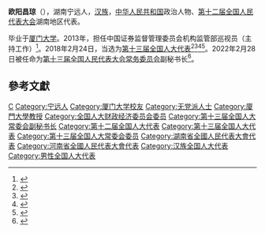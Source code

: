 '''欧阳昌琼'''（{{bd|1963年|12月||catIdx=Ouyang欧阳}}），湖南宁远人，[[汉族|汉族]]，[[中华人民共和国|中华人民共和国]]政治人物、[[第十二届全国人民代表大会|第十二届全国人民代表大会]]湖南地区代表。

毕业于[[厦门大学|厦门大学]]。2013年，担任中国证券监督管理委员会机构监管部巡视员（主持工作）<ref>{{cite news|title=全国人大代表信息-欧阳昌琼|url=http://210.82.31.1:8084/delegate/viewDelegate.action?dbid=121708|accessdate=2013-04-05|newspaper=全国人大网|archive-url=https://web.archive.org/web/20130713115120/http://www.npc.gov.cn/delegate/viewDelegate.action?dbid=121708|archive-date=2013-07-13|dead-url=yes}}</ref>。2018年2月24日，当选为[[第十三届全国人大代表|第十三届全国人大代表]]<ref>{{Cite web|title=（受权发布）中华人民共和国第十三届全国人民代表大会代表名单-中新网|url=http://www.chinanews.com/gn/2018/02-25/8453959.shtml|accessdate=2021-02-19|work=[[中国新闻网|中国新闻网]]|archive-date=2018-02-27|archive-url=https://web.archive.org/web/20180227031724/http://www.chinanews.com/gn/2018/02-25/8453959.shtml|dead-url=no}}</ref><ref>{{cite web | title=中华人民共和国第十三届全国人民代表大会代表名单 | website=[[光明网_(中国)|光明网]] | date=2018-02-25 | url=https://news.gmw.cn/2018-02/25/content_27792557.htm | language=zh | access-date=2021-02-19 | archive-date=2021-10-19 | archive-url=https://web.archive.org/web/20211019124618/https://news.gmw.cn/2018-02/25/content_27792557.htm | dead-url=no }}</ref><ref>{{cite web | title=第十三届全国人民代表大会代表名单（2980名） | website=[[澎湃新闻|澎湃新闻]]-The Paper | url=https://www.thepaper.cn/newsDetail_forward_2008905 | language=zh | access-date=2021-02-19 | archive-date=2018-03-23 | archive-url=https://web.archive.org/web/20180323190049/https://www.thepaper.cn/newsDetail_forward_2008905 | dead-url=no }}</ref><ref>{{cite web | title=中华人民共和国第十三届全国人民代表大会代表名单 | website=[[中国网|中国网]] | date=2018-02-25 | url=http://news.china.com.cn/2018-02/25/content_50599587.htm | language=zh | access-date=2021-02-19 | archive-date=2021-02-21 | archive-url=https://web.archive.org/web/20210221201146/http://news.china.com.cn/2018-02/25/content_50599587.htm | dead-url=no }}</ref>。2022年2月28日被任命为[[第十三届全国人民代表大会常务委员会|第十三届全国人民代表大会常务委员会]]副秘书长<ref>{{cite web |title=全国人民代表大会常务委员会任免名单 |url=http://www.npc.gov.cn/npc/c30834/202202/2e47578d79204fe99fa5a79e29d7ec16.shtml |website=中国人大网 |accessdate=2022-02-28}}</ref>。

==參考文獻==
{{reflist}}

{{DEFAULTSORT:Ouyang欧阳}}
[[Category:欧阳姓|C]]
[[Category:宁远人|Category:宁远人]]
[[Category:厦门大学校友|Category:厦门大学校友]]
[[Category:无党派人士|Category:无党派人士]]
[[Category:廈門大學教授|Category:廈門大學教授]]
[[Category:全国人大财政经济委员会委员|Category:全国人大财政经济委员会委员]]
[[Category:第十三届全国人大常委会副秘书长|Category:第十三届全国人大常委会副秘书长]]
[[Category:第十二届全国人大代表|Category:第十二届全国人大代表]]
[[Category:第十三届全国人大代表|Category:第十三届全国人大代表]]
[[Category:第十三届全国人大常委会委员|Category:第十三届全国人大常委会委员]]
[[Category:湖南省全國人民代表大會代表|Category:湖南省全國人民代表大會代表]]
[[Category:河南省全國人民代表大會代表|Category:河南省全國人民代表大會代表]]
[[Category:汉族全国人大代表|Category:汉族全国人大代表]]
[[Category:男性全国人大代表|Category:男性全国人大代表]]